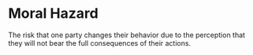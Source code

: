 # Moral Hazard

The risk that one party changes their behavior due to the perception that they will not bear the full consequences of their actions.